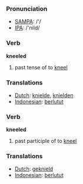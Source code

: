 === Pronunciation ===
*[[w:SAMPA|SAMPA]]: /'/
*[[w:IPA|IPA]]: /'nild/

=== Verb ===

'''kneeled'''

# past tense of to [[kneel]]

=== Translations ===
*[[Dutch]]: [[knielde]], [[knielden]]
*[[Indonesian]]: [[lutut|berlutut]]

=== Verb ===

'''kneeled'''

# past participle of to [[kneel]]

=== Translations ===
*[[Dutch]]: [[geknield]]
*[[Indonesian]]: [[lutut|berlutut]]